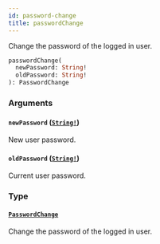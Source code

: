 ```yaml
---
id: password-change
title: passwordChange
---
```


Change the password of the logged in user.

```graphql
passwordChange(
  newPassword: String!
  oldPassword: String!
): PasswordChange

```

### Arguments

#### `newPassword` ([`String!`](/developer/api-reference/scalars/string.mdx))

New user password.

#### `oldPassword` ([`String!`](/developer/api-reference/scalars/string.mdx))

Current user password.

### Type

#### [`PasswordChange`](/developer/api-reference/objects/password-change.mdx)

Change the password of the logged in user.

